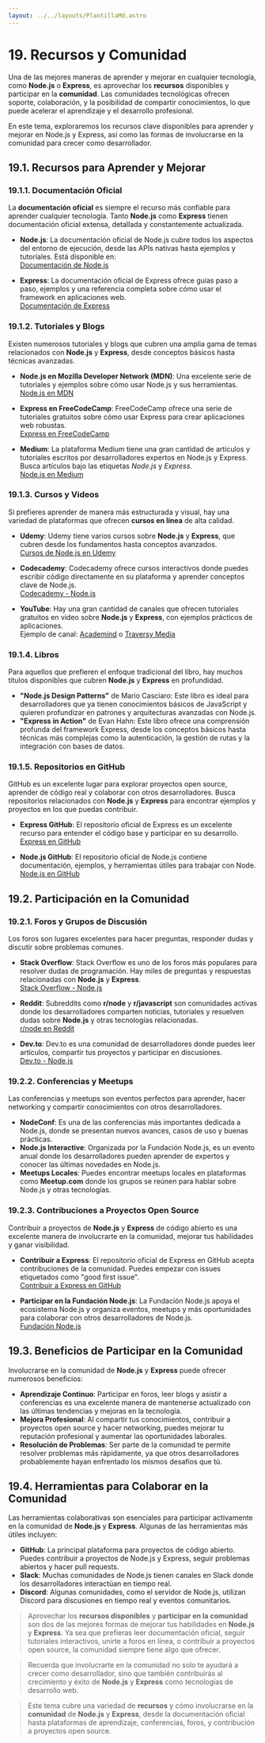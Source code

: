 ```yaml
---
layout: ../../layouts/PlantillaMd.astro
---
```



<EtiquetaPost curso = "FrontEnd" asignatura = "FrameWork Express"/>

# 19. Recursos y Comunidad

Una de las mejores maneras de aprender y mejorar en cualquier tecnología, como **Node.js** o **Express**, es aprovechar los **recursos** disponibles y participar en la **comunidad**. Las comunidades tecnológicas ofrecen soporte, colaboración, y la posibilidad de compartir conocimientos, lo que puede acelerar el aprendizaje y el desarrollo profesional.

En este tema, exploraremos los recursos clave disponibles para aprender y mejorar en Node.js y Express, así como las formas de involucrarse en la comunidad para crecer como desarrollador.

## 19.1. Recursos para Aprender y Mejorar

### 19.1.1. Documentación Oficial

La **documentación oficial** es siempre el recurso más confiable para aprender cualquier tecnología. Tanto **Node.js** como **Express** tienen documentación oficial extensa, detallada y constantemente actualizada.

- **Node.js**: La documentación oficial de Node.js cubre todos los aspectos del entorno de ejecución, desde las APIs nativas hasta ejemplos y tutoriales. Está disponible en:  
  [Documentación de Node.js](https://nodejs.org/es/docs/)
  
- **Express**: La documentación oficial de Express ofrece guías paso a paso, ejemplos y una referencia completa sobre cómo usar el framework en aplicaciones web.  
  [Documentación de Express](https://expressjs.com/es/)

### 19.1.2. Tutoriales y Blogs

Existen numerosos tutoriales y blogs que cubren una amplia gama de temas relacionados con **Node.js** y **Express**, desde conceptos básicos hasta técnicas avanzadas.

- **Node.js en Mozilla Developer Network (MDN)**: Una excelente serie de tutoriales y ejemplos sobre cómo usar Node.js y sus herramientas.  
  [Node.js en MDN](https://developer.mozilla.org/es/docs/Learn/Server-side/Node_server_without_framework)

- **Express en FreeCodeCamp**: FreeCodeCamp ofrece una serie de tutoriales gratuitos sobre cómo usar Express para crear aplicaciones web robustas.  
  [Express en FreeCodeCamp](https://www.freecodecamp.org/news/express-beginner-tutorial/)

- **Medium**: La plataforma Medium tiene una gran cantidad de artículos y tutoriales escritos por desarrolladores expertos en Node.js y Express. Busca artículos bajo las etiquetas *Node.js* y *Express*.  
  [Node.js en Medium](https://medium.com/tag/nodejs)

### 19.1.3. Cursos y Videos

Si prefieres aprender de manera más estructurada y visual, hay una variedad de plataformas que ofrecen **cursos en línea** de alta calidad.

- **Udemy**: Udemy tiene varios cursos sobre **Node.js** y **Express**, que cubren desde los fundamentos hasta conceptos avanzados.  
  [Cursos de Node.js en Udemy](https://www.udemy.com/courses/search/?q=node.js)

- **Codecademy**: Codecademy ofrece cursos interactivos donde puedes escribir código directamente en su plataforma y aprender conceptos clave de Node.js.  
  [Codecademy - Node.js](https://www.codecademy.com/learn/learn-node-js)

- **YouTube**: Hay una gran cantidad de canales que ofrecen tutoriales gratuitos en video sobre **Node.js** y **Express**, con ejemplos prácticos de aplicaciones.  
  Ejemplo de canal: [Academind](https://www.youtube.com/c/Academind) o [Traversy Media](https://www.youtube.com/c/TraversyMedia)

### 19.1.4. Libros

Para aquellos que prefieren el enfoque tradicional del libro, hay muchos títulos disponibles que cubren **Node.js** y **Express** en profundidad.

- **"Node.js Design Patterns"** de Mario Casciaro: Este libro es ideal para desarrolladores que ya tienen conocimientos básicos de JavaScript y quieren profundizar en patrones y arquitecturas avanzadas con Node.js.
- **"Express in Action"** de Evan Hahn: Este libro ofrece una comprensión profunda del framework Express, desde los conceptos básicos hasta técnicas más complejas como la autenticación, la gestión de rutas y la integración con bases de datos.

### 19.1.5. Repositorios en GitHub

GitHub es un excelente lugar para explorar proyectos open source, aprender de código real y colaborar con otros desarrolladores. Busca repositorios relacionados con **Node.js** y **Express** para encontrar ejemplos y proyectos en los que puedas contribuir.

- **Express GitHub**: El repositorio oficial de Express es un excelente recurso para entender el código base y participar en su desarrollo.  
  [Express en GitHub](https://github.com/expressjs/express)

- **Node.js GitHub**: El repositorio oficial de Node.js contiene documentación, ejemplos, y herramientas útiles para trabajar con Node.  
  [Node.js en GitHub](https://github.com/nodejs/node)

## 19.2. Participación en la Comunidad

### 19.2.1. Foros y Grupos de Discusión

Los foros son lugares excelentes para hacer preguntas, responder dudas y discutir sobre problemas comunes.

- **Stack Overflow**: Stack Overflow es uno de los foros más populares para resolver dudas de programación. Hay miles de preguntas y respuestas relacionadas con **Node.js** y **Express**.  
  [Stack Overflow - Node.js](https://stackoverflow.com/questions/tagged/node.js)

- **Reddit**: Subreddits como **r/node** y **r/javascript** son comunidades activas donde los desarrolladores comparten noticias, tutoriales y resuelven dudas sobre **Node.js** y otras tecnologías relacionadas.  
  [r/node en Reddit](https://www.reddit.com/r/node/)

- **Dev.to**: Dev.to es una comunidad de desarrolladores donde puedes leer artículos, compartir tus proyectos y participar en discusiones.  
  [Dev.to - Node.js](https://dev.to/t/node)

### 19.2.2. Conferencias y Meetups

Las conferencias y meetups son eventos perfectos para aprender, hacer networking y compartir conocimientos con otros desarrolladores.

- **NodeConf**: Es una de las conferencias más importantes dedicada a Node.js, donde se presentan nuevos avances, casos de uso y buenas prácticas.
- **Node.js Interactive**: Organizada por la Fundación Node.js, es un evento anual donde los desarrolladores pueden aprender de expertos y conocer las últimas novedades en Node.js.
- **Meetups Locales**: Puedes encontrar meetups locales en plataformas como **Meetup.com** donde los grupos se reúnen para hablar sobre Node.js y otras tecnologías.

### 19.2.3. Contribuciones a Proyectos Open Source

Contribuir a proyectos de **Node.js** y **Express** de código abierto es una excelente manera de involucrarte en la comunidad, mejorar tus habilidades y ganar visibilidad.

- **Contribuir a Express**: El repositorio oficial de Express en GitHub acepta contribuciones de la comunidad. Puedes empezar con issues etiquetados como "good first issue".  
  [Contribuir a Express en GitHub](https://github.com/expressjs/express)

- **Participar en la Fundación Node.js**: La Fundación Node.js apoya el ecosistema Node.js y organiza eventos, meetups y más oportunidades para colaborar con otros desarrolladores de Node.js.  
  [Fundación Node.js](https://foundation.nodejs.org/)

## 19.3. Beneficios de Participar en la Comunidad

Involucrarse en la comunidad de **Node.js** y **Express** puede ofrecer numerosos beneficios:

- **Aprendizaje Continuo**: Participar en foros, leer blogs y asistir a conferencias es una excelente manera de mantenerse actualizado con las últimas tendencias y mejoras en la tecnología.
- **Mejora Profesional**: Al compartir tus conocimientos, contribuir a proyectos open source y hacer networking, puedes mejorar tu reputación profesional y aumentar las oportunidades laborales.
- **Resolución de Problemas**: Ser parte de la comunidad te permite resolver problemas más rápidamente, ya que otros desarrolladores probablemente hayan enfrentado los mismos desafíos que tú.

## 19.4. Herramientas para Colaborar en la Comunidad

Las herramientas colaborativas son esenciales para participar activamente en la comunidad de **Node.js** y **Express**. Algunas de las herramientas más útiles incluyen:

- **GitHub**: La principal plataforma para proyectos de código abierto. Puedes contribuir a proyectos de Node.js y Express, seguir problemas abiertos y hacer pull requests.
- **Slack**: Muchas comunidades de Node.js tienen canales en Slack donde los desarrolladores interactúan en tiempo real.
- **Discord**: Algunas comunidades, como el servidor de Node.js, utilizan Discord para discusiones en tiempo real y eventos comunitarios.


>Aprovechar los **recursos disponibles** y **participar en la comunidad** son dos de las mejores formas de mejorar tus habilidades en **Node.js** y **Express**. Ya sea que prefieras leer documentación oficial, seguir tutoriales interactivos, unirte a foros en línea, o contribuir a proyectos open source, la comunidad siempre tiene algo que ofrecer.

>Recuerda que involucrarte en la comunidad no solo te ayudará a crecer como desarrollador, sino que también contribuirás al crecimiento y éxito de **Node.js** y **Express** como tecnologías de desarrollo web.


>Este tema cubre una variedad de **recursos** y cómo involucrarse en la **comunidad** de **Node.js** y **Express**, desde la documentación oficial hasta plataformas de aprendizaje, conferencias, foros, y contribución a proyectos open source.